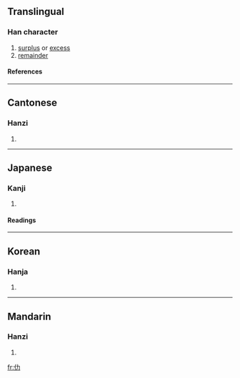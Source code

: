 {{see|働}}

==Translingual==
===Han character===
{{Han char|rn=9|rad=人|as=02|sn=4|four=2422<sub>7</sub>|canj=人大尸 (OKS)}}
# [[surplus]] or [[excess]]
# [[remainder]]
====References====
{{Han ref|kx=0091.100|dkj=00350|dj=0193.020|hdz=10110.020|uh=4EC2|ud=20162|bh=C952|bd=51538}}
----
==Cantonese==
===Hanzi===
{{yue-hanzi|jyut=|y=lak6}}
# {{defn|Cantonese}}
----
==Japanese==
===Kanji===
{{ja-kanji|grade=|rs=人02}}
# {{defn|Japanese}}
====Readings====
{{ja-readings|on=[[ろく]] (roku), [[りょく]] (ryoku)|kun=[[あまり]] (amari), [[つとめる]] (tsutomeru)}}
----
==Korean==
===Hanja===
{{ko-hanja|hangeul=[[륵]]|rv=reuk|mr=rŭk}}
# {{defn|Korean}}
----
==Mandarin==
===Hanzi===
{{cmn-hanzi|pin=[[lè]] ([[le4]])|wg=le<sup>4</sup>}}
# {{defn|Mandarin}}

[[fr:仂]]